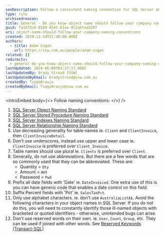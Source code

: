 ```yaml
---
seoDescription: Follow a consistent naming convention for SQL Server objects to ensure ease of use and maintenance.
type: rule
archivedreason:
title: General - Do you know object name should follow your company naming conventions?
guid: fa1bf3c6-8189-4541-b1ae-9c2abfea5297
uri: object-name-should-follow-your-company-naming-conventions
created: 2019-11-14T21:48:00.000Z
authors:
  - title: Adam Cogan
    url: https://ssw.com.au/people/adam-cogan
related: []
redirects:
  - general-do-you-know-object-name-should-follow-your-company-naming-conventions
lastUpdated: 2024-06-08T03:27:17.000Z
lastUpdatedBy: Brady Stroud [SSW]
lastUpdatedByEmail: bradystroud@ssw.com.au
createdBy: TiagoAraujo
createdByEmail: TiagoAraujo@ssw.com.au
---
```


<introEmbed
  body={<>
Follow naming conventions:
  </>}
/>
1. [SQL Server Object Naming Standard](/use-a-sql-server-object-naming-standard)
2. [SQL Server Stored Procedure Naming Standard](/use-a-sql-server-stored-procedure-naming-standard)
3. [SQL Server Indexes Naming Standard](/use-a-sql-server-indexes-naming-standard)
4. [SQL Server Relationship Naming Standard](/use-a-sql-server-relationship-naming-standard)
5. Use decreasing generality for table names ie. `Client` and `ClientInvoice`, then `ClientInvoiceDetail`.
6. Don't use underscores, instead use upper and lower case ie. `ClientInvoice` is preferred over `Client_Invoice`.
7. Table names should use plural ie. `Clients` is preferred over `Client`.
8. Generally, do not use abbreviations. But there are a few words that are so commonly used that they can be abbreviated. These are:
   * Quantity = `Qty`
   * Amount = `Amt`
   * Password = `Pwd`
9. Prefix all date fields with 'Date' ie. `DateInvoiced`. One extra use of this is you can have generic code that enables a date control on this field.
10. Suffix Percent fields with 'Pct' ie. `SalesTaxPct`.
11. Only use alphabet characters. ie. don't use `AustraliaListA$`. Avoid the following characters in your object names in SQL Server. If you do not do this, you will need to constantly identify those ill-named objects with bracketed or quoted identifiers - otherwise, unintended bugs can arise.
12. Don't use reserved words on their own. ie. `User`, `Count`, `Group`, etc. They can be used if joined with other words. See [Reserved Keywords (Transact-SQL)](https://docs.microsoft.com/en-us/sql/t-sql/language-elements/reserved-keywords-transact-sql?view=sql-server-ver15&WT.mc_id=DP-MVP-33518)
